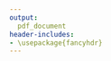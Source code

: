 ```yaml
---
output:
  pdf_document
header-includes:
- \usepackage{fancyhdr}
---
```


\begin{centering}




\begin{figure}[!h]
\centering
\includegraphics[width=7cm, height=7cm]{figures/UNamur.png}
\end{figure}

\vspace{2cm}

\Large
{\bf Green companies are the future:\\ evidence from US publicly traded companies}

\vspace{2cm}

\Large
{\bf Pierrick Kinif}

\vspace{1cm}
\normalsize
Supervised by:\\
\vspace{0.5cm}

Prof. Sophie Béreau\\
Prof. Jean-Yves Gnabo
\vspace{1cm}

\normalsize
Thesis submitted for the Master's Degree \\
in Business Management and Administration, \\
Finance Specialization

\vspace{1cm}
\normalsize
{\bf ACADEMIC YEAR 2017-2018\\}
\end{centering}

\pagestyle{fancy}
\cfoot{\small University of Namur, ASBL\\
Faculty of Economics, Social Sciences and Business Administration – Department in Management\\
Rempart de la Vierge 8, B-5000 Namur, Belgique, Phone. +32 [0]81 72 48 41/49 58, Fax +32 [0]81 72 48 40}
\renewcommand{\footrulewidth}{0.5pt}
